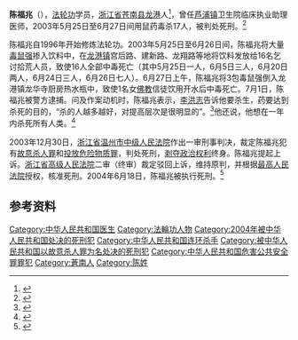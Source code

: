 '''陈福兆'''（{{bd|1974年|11月3日|2004年|6月18日}}），[[法轮功|法轮功]]学员，[[浙江省|浙江省]][[苍南县|苍南县]][[龙港镇_(苍南县)|龙港]]人<ref>{{Cite web|title=“法轮功”痴迷者为求圆满毒杀17人_法轮功_国内新闻_温州网|url=http://news.66wz.com/system/2011/08/22/102655176.shtml|accessdate=2020-08-16|work=news.66wz.com}}</ref>，曾任[[芦浦镇_(苍南县)|芦浦镇]]卫生院临床执业助理医师，2003年5月25日至6月27日间用鼠药毒杀17人，被判处死刑。<ref>{{Cite news|title=“法轮功信徒”被判处死刑|url=http://news.bbc.co.uk/chinese/simp/hi/newsid_3350000/newsid_3359800/3359895.stm|date=2004-01-01|accessdate=2020-08-16}}</ref>

陈福兆自1996年开始修炼法轮功。2003年5月25日至6月26日间，陈福兆将大量[[毒鼠强|毒鼠强]]掺入饮料中，在[[龙港镇_(苍南县)|龙港镇]]宫后路、建新路、龙翔路等地将饮料发放给16名乞讨拾荒人员，致使16人全部中毒死亡（其中5月25日一人，6月5日三人，6月20日两人，6月24日三人，6月26日七人）。6月27日上午，陈福兆将3包毒鼠强倒入龙港镇龙华寺厨房热水瓶中，致使1名女[[佛教|佛教]]信徒饮用开水后中毒死亡。7月1日，陈福兆被警方逮捕。问及作案动机时，陈福兆表示，[[李洪志|李洪志]]告诉他要杀生，药要达到杀死的目的，“杀的人越多越好，对提高层次是很明显的”。<ref>{{Cite web|title=邪教的罪恶——浙江苍南特大系列投毒杀人案纪实|url=http://news.sina.com.cn/c/2003-07-15/0649379832s.shtml|accessdate=2020-08-16|work=news.sina.com.cn}}</ref>他还说，他想在一年内杀死所有人类。<ref>{{Cite web|title=Falun Gong Cult Followers Cruel in Killing the Innocent (07/14/2003)|url=http://www.china-embassy.org/eng/zt/ppflg/t36618.htm|accessdate=2020-08-17|work=www.china-embassy.org|archive-date=2020-07-22|archive-url=https://web.archive.org/web/20200722215826/http://www.china-embassy.org/eng/zt/ppflg/t36618.htm|dead-url=no}}</ref>

2003年12月30日，[[浙江省温州市中级人民法院|浙江省温州市中级人民法院]]作出一审刑事判决，裁定陈福兆犯有[[故意杀人罪|故意杀人罪]]和[[投放危险物质罪|投放危险物质罪]]，判处死刑，[[剥夺政治权利|剥夺政治权利]]终身。陈福兆提起上诉。[[浙江省高级人民法院|浙江省高级人民法院]]二审（终审）裁定驳回上诉，维持原判，并根据[[中华人民共和国最高人民法院|最高人民法院]]授权，核准死刑。2004年6月18日，陈福兆被执行死刑。<ref>{{Cite web|title=法轮功痴迷者杀人案审结 陈福兆被执行死刑|url=http://news.sina.com.cn/c/2004-06-19/08522848279s.shtml|accessdate=2021-09-21 |author=记者：周永旭、宗媛萱|work=news.sina.com.cn|publisher=新浪网，来源：温州新闻网、温州日报|archive-date=2004-07-21|archive-url=https://web.archive.org/web/20040721154935/http://news.sina.com.cn/c/2004-06-19/08522848279s.shtml|dead-url=no}}</ref>

== 参考资料 ==
{{Reflist|25em}}

[[Category:中华人民共和国医生|Category:中华人民共和国医生]]
[[Category:法輪功人物|Category:法輪功人物]]
[[Category:2004年被中华人民共和国处决的死刑犯|Category:2004年被中华人民共和国处决的死刑犯]]
[[Category:中华人民共和国连环杀手|Category:中华人民共和国连环杀手]]
[[Category:被中华人民共和国以故意杀人罪为名处决的死刑犯|Category:被中华人民共和国以故意杀人罪为名处决的死刑犯]]
[[Category:中华人民共和国危害公共安全罪罪犯|Category:中华人民共和国危害公共安全罪罪犯]]
[[Category:蒼南人|Category:蒼南人]]
[[Category:陈姓|Category:陈姓]]
